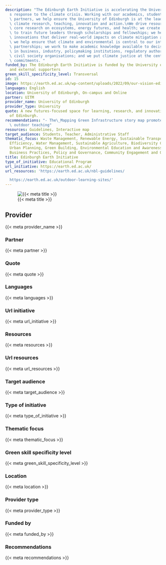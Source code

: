 ```yaml
---
description: "The Edinburgh Earth Initiative is accelerating the University of Edinburgh\u2019\
  s response to the climate crisis. Working with our academics, students, staff, and\
  \ partners, we help ensure the University of Edinburgh is at the leading edge of\
  \ climate research, teaching, innovation and action.\nWe drive resources towards\
  \ core research on ecosystems, energy futures, and health; we create opportunities\
  \ to train future leaders through scholarships and fellowships; we help to foster\
  \ innovations that deliver real-world impacts on climate mitigation and adaptation;\
  \ we help ensure that climate and environmental is central to our international\
  \ partnerships; we work to make academic knowledge available to decision makers\
  \ in business, industry, policymaking institutions, regulatory authorities, and\
  \ civil society organisations; and we put climate justice at the centre of our institutional\
  \ commitments. "
funded_by: The Edinburgh Earth Initiative is funded by the University of Edinburgh
  and external supporters
green_skill_specificity_level: Transversal
id: 15
image: https://earth.ed.ac.uk/wp-content/uploads/2022/09/our-vision-edinburgh-earth-initiative-2.jpg
languages: English
location: University of Edinburgh, On-campus and Online
partner: UITM
provider_name: University of Edinburgh
provider_type: University
quote: A new futures-focused space for learning, research, and innovation at the University
  of Edinburgh.
recommendations: "- The\_Mapping Green Infrastructure story map promotes and faciliates\
  \ outdoor teaching"
resources: Guidelines, Interactive map
target_audience: Students, Teacher, Administrative Staff
thematic_focus: Waste Management, Renewable Energy, Sustainable Transportation, Energy
  Efficiency, Water Management, Sustainable Agriculture, Biodiversity Conservation,
  Urban Planning, Green Building, Environmental Education and Awareness, Sustainable
  Business Practices, Policy and Governance, Community Engagement and Outreach
title: Edinburgh Earth Initiative
type_of_initiative: Educational Program
url_initiative: https://earth.ed.ac.uk/
url_resources: 'https://earth.ed.ac.uk/nbl-guidelines/

  https://earth.ed.ac.uk/outdoor-learning-sites/'
---
```


![{{< meta title >}}]({{< meta image >}})

## Provider

{{< meta provider_name >}}

### Partner

{{< meta partner >}}

### Quote

{{< meta quote >}}

### Languages

{{< meta languages >}}

### Url initiative

{{< meta url_initiative >}}

### Resources

{{< meta resources >}}

### Url resources

{{< meta url_resources >}}

### Target audience

{{< meta target_audience >}}

### Type of initiative

{{< meta type_of_initiative >}}

### Thematic focus

{{< meta thematic_focus >}}

### Green skill specificity level

{{< meta green_skill_specificity_level >}}

### Location

{{< meta location >}}

### Provider type

{{< meta provider_type >}}

### Funded by

{{< meta funded_by >}}

### Recommendations

{{< meta recommendations >}}

